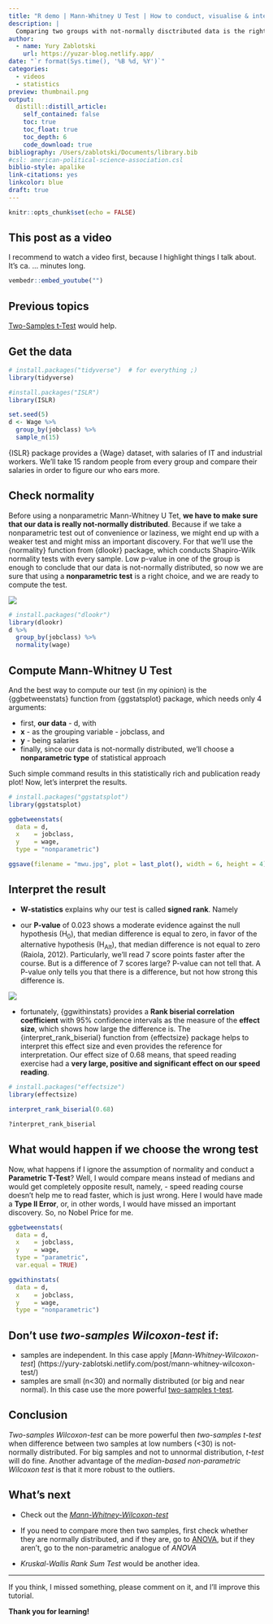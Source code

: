 ```yaml
---
title: "R demo | Mann-Whitney U Test | How to conduct, visualise & interpret 🥳 What happens if we use a wrong test 😱"
description: |
  Comparing two groups with not-normally disctributed data is the right job for Mann-Whitney U test. So, today we'll learn (1) how to conduct and visualize Mann-Whitney U Test with one simple command, (2) how to interpret all these results and (3) we'll see what happens if we use a wrong test.
author:
  - name: Yury Zablotski
    url: https://yuzar-blog.netlify.app/
date: "`r format(Sys.time(), '%B %d, %Y')`"
categories:
  - videos
  - statistics
preview: thumbnail.png
output:
  distill::distill_article:
    self_contained: false
    toc: true
    toc_float: true
    toc_depth: 6
    code_download: true
bibliography: /Users/zablotski/Documents/library.bib
#csl: american-political-science-association.csl
biblio-style: apalike
link-citations: yes
linkcolor: blue
draft: true
---
```



```r
knitr::opts_chunk$set(echo = FALSE)
```

## This post as a video 

I recommend to watch a video first, because I highlight things I talk about. It's ca. ... minutes long. 

```r
vembedr::embed_youtube("")
```

## Previous topics

[Two-Samples t-Test](https://yuzar-blog.netlify.app/posts/2022-03-11-ttest/) would help.

## Get the data

```r
# install.packages("tidyverse")  # for everything ;)
library(tidyverse)

#install.packages("ISLR")
library(ISLR)

set.seed(5)
d <- Wage %>% 
  group_by(jobclass) %>% 
  sample_n(15)
```



{ISLR} package provides a {Wage} dataset, with salaries of IT and industrial workers. We'll take 15 random people from every group and compare their salaries in order to figure our who ears more.

## Check normality

Before using a nonparametric Mann-Whitney U Tet, **we have to make sure that our data is really not-normally distributed**. Because if we take a nonparametric test out of convenience or laziness, we might end up with a weaker test and might miss an important discovery. For that we'll use the {normality} function from {dlookr} package, which conducts Shapiro-Wilk normality tests with every sample. Low p-value in one of the group is enough to conclude that our data is not-normally distributed, so now we are sure that using a **nonparametric test** is a right choice, and we are ready to compute the test.

![](not_normal.png)

```r
# install.packages("dlookr")
library(dlookr)
d %>% 
  group_by(jobclass) %>% 
  normality(wage)
```


## Compute Mann-Whitney U Test 

And the best way to compute our test (in my opinion) is the {ggbetweenstats} function from {ggstatsplot} package, which needs only 4 arguments:

- first, **our data** - d, with
- **x** - as the grouping variable - jobclass, and
- **y** - being salaries 
- finally, since our data is not-normally distributed, we'll choose a **nonparametric type** of statistical approach

Such simple command results in this statistically rich and publication ready plot! Now, let's interpret the results.

```r
# install.packages("ggstatsplot")
library(ggstatsplot)

ggbetweenstats(
  data = d,
  x    = jobclass, 
  y    = wage, 
  type = "nonparametric")

ggsave(filename = "mwu.jpg", plot = last_plot(), width = 6, height = 4)
```



## Interpret the result

- **W-statistics** explains why our test is called **signed rank**. Namely



- our **P-value** of 0.023 shows a moderate evidence against the null hypothesis (H~0~), that median difference is equal to zero, in favor of the alternative hypothesis (H~Alt~), that median difference is not equal to zero (Raiola, 2012). Particularly, we'll read 7 score points faster after the course. But is a difference of 7 scores large? P-value can not tell that. A P-value only tells you that there is a difference, but not how strong this difference is. 

![](p_value_interpretation.png)

- fortunately, {ggwithinstats} provides a **Rank biserial correlation coefficient** with 95% confidence intervals as the measure of the **effect size**, which shows how large the difference is. The {interpret_rank_biserial} function from {effectsize} package helps to interpret this effect size and even provides the reference for interpretation. Our effect size of 0.68 means, that speed reading exercise had a **very large, positive and significant effect on our speed reading**.

```r
# install.packages("effectsize")
library(effectsize)

interpret_rank_biserial(0.68)

?interpret_rank_biserial
```

## What would happen if we choose the wrong test

Now, what happens if I ignore the assumption of normality and conduct a **Parametric T-Test**? Well, I would compare means instead of medians and would get completely opposite result, namely, - speed reading course doesn't help me to read faster, which is just wrong. Here I would have made a **Type II Error**, or, in other words, I would have missed an important discovery. So, no Nobel Price for me.

```r
ggbetweenstats(
  data = d,
  x    = jobclass, 
  y    = wage, 
  type = "parametric",
  var.equal = TRUE)
```



```r
ggwithinstats(
  data = d,
  x    = jobclass, 
  y    = wage, 
  type = "nonparametric")
```



## Don't use *two-samples Wilcoxon-test* if:

- samples are independent. In this case apply [*Mann-Whitney-Wilcoxon-test*] (https://yury-zablotski.netlify.com/post/mann-whitney-wilcoxon-test/)
- samples are small (n<30) and normally distributed (or big and near normal). In this case use the more powerful [two-samples t-test](https://yury-zablotski.netlify.com/post/two-sample-t-test-compare-your-work-to-others/). 

## Conclusion

*Two-samples Wilcoxon-test* can be more powerful then *two-samples t-test* when difference between two samples at low numbers (<30) is not-normally distributed. For big samples and not to unnormal distribution, *t-test* will do fine. Another advantage of the *median-based non-parametric Wilcoxon test* is that it more robust to the outliers.


## What's next

- Check out the [*Mann-Whitney-Wilcoxon-test*](https://yury-zablotski.netlify.com/post/mann-whitney-wilcoxon-test/)

- If you need to compare more then two samples, first check whether they are normally distributed, and if they are, go to [ANOVA](https://yury-zablotski.netlify.com/post/one-way-anova/), but if they aren't, go to the non-parametric analogue of *ANOVA*

- *Kruskal-Wallis Rank Sum Test* would be another idea.

---

If you think, I missed something, please comment on it, and I’ll improve this tutorial.

**Thank you for learning!**






